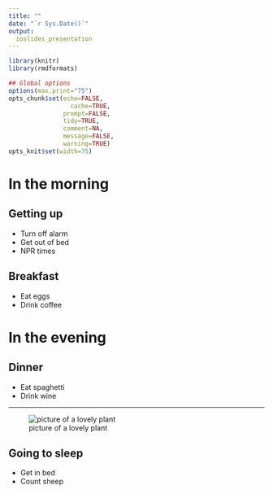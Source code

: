 ```yaml
---
title: ""
date: "`r Sys.Date()`"
output:
  ioslides_presentation
---
```



```r
library(knitr)
library(rmdformats)

## Global options
options(max.print="75")
opts_chunk$set(echo=FALSE,
	             cache=TRUE,
               prompt=FALSE,
               tidy=TRUE,
               comment=NA,
               message=FALSE,
               warning=TRUE)
opts_knit$set(width=75)
```


# In the morning

## Getting up

- Turn off alarm
- Get out of bed
- NPR times

## Breakfast

- Eat eggs
- Drink coffee

# In the evening

## Dinner

- Eat spaghetti
- Drink wine

----

![picture of a lovely plant](Outputs/chlorogalum.jpg)

## Going to sleep

- Get in bed
- Count sheep